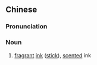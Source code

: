 ==Chinese==
{{zh-forms}}

===Pronunciation===
{{zh-pron
|m=xiāngmò
|c=heong1 mak6
|cat=n
}}

===Noun===
{{zh-noun}}

# [[fragrant]] [[ink]] ([[stick]]), [[scented]] ink